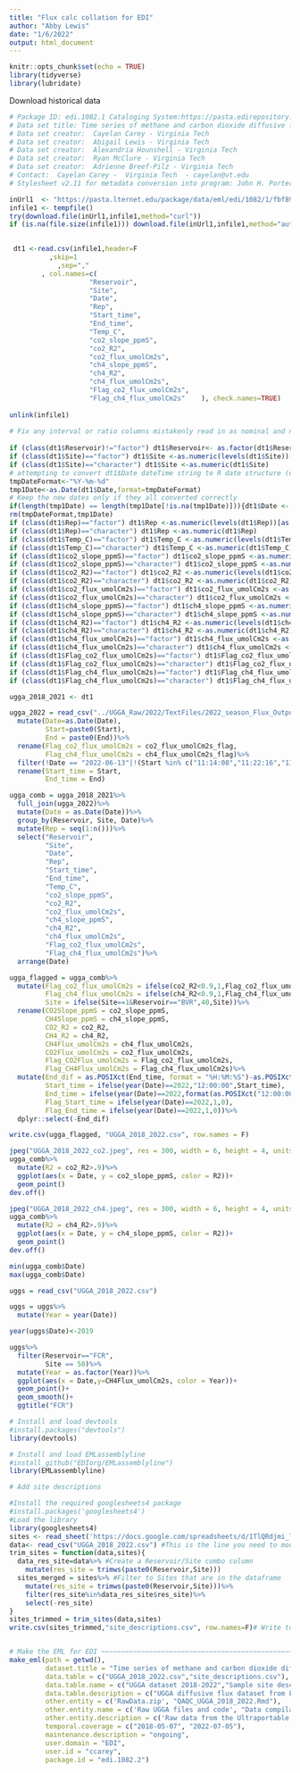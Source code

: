 ```yaml
---
title: "Flux calc collation for EDI"
author: "Abby Lewis"
date: "1/6/2022"
output: html_document
---
```


```r
knitr::opts_chunk$set(echo = TRUE)
library(tidyverse)
library(lubridate)
```

Download historical data
```r
# Package ID: edi.1082.1 Cataloging System:https://pasta.edirepository.org.
# Data set title: Time series of methane and carbon dioxide diffusive fluxes using an Ultraportable Greenhouse Gas Analyzer (UGGA) for Falling Creek Reservoir and Beaverdam Reservoir in southwestern Virginia, USA during 2018-2021.
# Data set creator:  Cayelan Carey - Virginia Tech 
# Data set creator:  Abigail Lewis - Virginia Tech 
# Data set creator:  Alexandria Hounshell - Virginia Tech 
# Data set creator:  Ryan McClure - Virginia Tech 
# Data set creator:  Adrienne Breef-Pilz - Virginia Tech 
# Contact:  Cayelan Carey -  Virginia Tech  - cayelan@vt.edu
# Stylesheet v2.11 for metadata conversion into program: John H. Porter, Univ. Virginia, jporter@virginia.edu 

inUrl1  <- "https://pasta.lternet.edu/package/data/eml/edi/1082/1/fbf896558989873ef6f5385ba806772b" 
infile1 <- tempfile()
try(download.file(inUrl1,infile1,method="curl"))
if (is.na(file.size(infile1))) download.file(inUrl1,infile1,method="auto")

                   
 dt1 <-read.csv(infile1,header=F 
          ,skip=1
            ,sep=","  
        , col.names=c(
                    "Reservoir",     
                    "Site",     
                    "Date",     
                    "Rep",     
                    "Start_time",     
                    "End_time",     
                    "Temp_C",     
                    "co2_slope_ppmS",     
                    "co2_R2",     
                    "co2_flux_umolCm2s",     
                    "ch4_slope_ppmS",     
                    "ch4_R2",     
                    "ch4_flux_umolCm2s",     
                    "Flag_co2_flux_umolCm2s",     
                    "Flag_ch4_flux_umolCm2s"    ), check.names=TRUE)
               
unlink(infile1)
		    
# Fix any interval or ratio columns mistakenly read in as nominal and nominal columns read as numeric or dates read as strings
                
if (class(dt1$Reservoir)!="factor") dt1$Reservoir<- as.factor(dt1$Reservoir)
if (class(dt1$Site)=="factor") dt1$Site <-as.numeric(levels(dt1$Site))[as.integer(dt1$Site) ]               
if (class(dt1$Site)=="character") dt1$Site <-as.numeric(dt1$Site)                                   
# attempting to convert dt1$Date dateTime string to R date structure (date or POSIXct)                                
tmpDateFormat<-"%Y-%m-%d"
tmp1Date<-as.Date(dt1$Date,format=tmpDateFormat)
# Keep the new dates only if they all converted correctly
if(length(tmp1Date) == length(tmp1Date[!is.na(tmp1Date)])){dt1$Date <- tmp1Date } else {print("Date conversion failed for dt1$Date. Please inspect the data and do the date conversion yourself.")}                                                                    
rm(tmpDateFormat,tmp1Date) 
if (class(dt1$Rep)=="factor") dt1$Rep <-as.numeric(levels(dt1$Rep))[as.integer(dt1$Rep) ]               
if (class(dt1$Rep)=="character") dt1$Rep <-as.numeric(dt1$Rep)
if (class(dt1$Temp_C)=="factor") dt1$Temp_C <-as.numeric(levels(dt1$Temp_C))[as.integer(dt1$Temp_C) ]               
if (class(dt1$Temp_C)=="character") dt1$Temp_C <-as.numeric(dt1$Temp_C)
if (class(dt1$co2_slope_ppmS)=="factor") dt1$co2_slope_ppmS <-as.numeric(levels(dt1$co2_slope_ppmS))[as.integer(dt1$co2_slope_ppmS) ]               
if (class(dt1$co2_slope_ppmS)=="character") dt1$co2_slope_ppmS <-as.numeric(dt1$co2_slope_ppmS)
if (class(dt1$co2_R2)=="factor") dt1$co2_R2 <-as.numeric(levels(dt1$co2_R2))[as.integer(dt1$co2_R2) ]               
if (class(dt1$co2_R2)=="character") dt1$co2_R2 <-as.numeric(dt1$co2_R2)
if (class(dt1$co2_flux_umolCm2s)=="factor") dt1$co2_flux_umolCm2s <-as.numeric(levels(dt1$co2_flux_umolCm2s))[as.integer(dt1$co2_flux_umolCm2s) ]               
if (class(dt1$co2_flux_umolCm2s)=="character") dt1$co2_flux_umolCm2s <-as.numeric(dt1$co2_flux_umolCm2s)
if (class(dt1$ch4_slope_ppmS)=="factor") dt1$ch4_slope_ppmS <-as.numeric(levels(dt1$ch4_slope_ppmS))[as.integer(dt1$ch4_slope_ppmS) ]               
if (class(dt1$ch4_slope_ppmS)=="character") dt1$ch4_slope_ppmS <-as.numeric(dt1$ch4_slope_ppmS)
if (class(dt1$ch4_R2)=="factor") dt1$ch4_R2 <-as.numeric(levels(dt1$ch4_R2))[as.integer(dt1$ch4_R2) ]               
if (class(dt1$ch4_R2)=="character") dt1$ch4_R2 <-as.numeric(dt1$ch4_R2)
if (class(dt1$ch4_flux_umolCm2s)=="factor") dt1$ch4_flux_umolCm2s <-as.numeric(levels(dt1$ch4_flux_umolCm2s))[as.integer(dt1$ch4_flux_umolCm2s) ]               
if (class(dt1$ch4_flux_umolCm2s)=="character") dt1$ch4_flux_umolCm2s <-as.numeric(dt1$ch4_flux_umolCm2s)
if (class(dt1$Flag_co2_flux_umolCm2s)=="factor") dt1$Flag_co2_flux_umolCm2s <-as.numeric(levels(dt1$Flag_co2_flux_umolCm2s))[as.integer(dt1$Flag_co2_flux_umolCm2s) ]               
if (class(dt1$Flag_co2_flux_umolCm2s)=="character") dt1$Flag_co2_flux_umolCm2s <-as.numeric(dt1$Flag_co2_flux_umolCm2s)
if (class(dt1$Flag_ch4_flux_umolCm2s)=="factor") dt1$Flag_ch4_flux_umolCm2s <-as.numeric(levels(dt1$Flag_ch4_flux_umolCm2s))[as.integer(dt1$Flag_ch4_flux_umolCm2s) ]               
if (class(dt1$Flag_ch4_flux_umolCm2s)=="character") dt1$Flag_ch4_flux_umolCm2s <-as.numeric(dt1$Flag_ch4_flux_umolCm2s)

ugga_2018_2021 <- dt1
```



```r
ugga_2022 = read_csv("../UGGA_Raw/2022/TextFiles/2022_season_Flux_Output.csv")%>% #This refers to the 2022 output file on github here https://github.com/CareyLabVT/Reservoirs/tree/master/Data/DataNotYetUploadedToEDI/UGGA/UGGA_Raw/2022/TextFiles
  mutate(Date=as.Date(Date),
         Start=paste0(Start),
         End = paste0(End))%>%
  rename(Flag_co2_flux_umolCm2s = co2_flux_umolCm2s_flag,
         Flag_ch4_flux_umolCm2s = ch4_flux_umolCm2s_flag)%>%
  filter(!Date == "2022-06-13"|!(Start %in% c("11:14:08","11:22:16","11:30:14")))%>%#only one real sampling on these three takes, removing issues caused by data processing
  rename(Start_time = Start,
         End_time = End)

ugga_comb = ugga_2018_2021%>%
  full_join(ugga_2022)%>%
  mutate(Date = as.Date(Date))%>%
  group_by(Reservoir, Site, Date)%>%
  mutate(Rep = seq(1:n()))%>%
  select("Reservoir",
         "Site",
         "Date",
         "Rep",
         "Start_time",
         "End_time",
         "Temp_C",
         "co2_slope_ppmS",
         "co2_R2",
         "co2_flux_umolCm2s",
         "ch4_slope_ppmS",
         "ch4_R2",
         "ch4_flux_umolCm2s",
         "Flag_co2_flux_umolCm2s",
         "Flag_ch4_flux_umolCm2s")%>%
  arrange(Date)

ugga_flagged = ugga_comb%>%
  mutate(Flag_co2_flux_umolCm2s = ifelse(co2_R2<0.9,1,Flag_co2_flux_umolCm2s),
         Flag_ch4_flux_umolCm2s = ifelse(ch4_R2<0.9,1,Flag_ch4_flux_umolCm2s),
         Site = ifelse(Site==1&Reservoir=="BVR",40,Site))%>%
  rename(CO2Slope_ppmS = co2_slope_ppmS,
         CH4Slope_ppmS = ch4_slope_ppmS,
         CO2_R2 = co2_R2,
         CH4_R2 = ch4_R2,
         CH4Flux_umolCm2s = ch4_flux_umolCm2s,
         CO2Flux_umolCm2s = co2_flux_umolCm2s,
         Flag_CO2Flux_umolCm2s = Flag_co2_flux_umolCm2s,
         Flag_CH4Flux_umolCm2s = Flag_ch4_flux_umolCm2s)%>%
  mutate(End_dif = as.POSIXct(End_time, format = "%H:%M:%S")-as.POSIXct(Start_time, format = "%H:%M:%S"),
         Start_time = ifelse(year(Date)==2022,"12:00:00",Start_time),
         End_time = ifelse(year(Date)==2022,format(as.POSIXct("12:00:00", format = "%H:%M:%S")+End_dif,"%H:%M:%S"),End_time),
         Flag_Start_time = ifelse(year(Date)==2022,1,0),
         Flag_End_time = ifelse(year(Date)==2022,1,0))%>%
  dplyr::select(-End_dif)

write.csv(ugga_flagged, "UGGA_2018_2022.csv", row.names = F)

jpeg("UGGA_2018_2022_co2.jpeg", res = 300, width = 6, height = 4, units = "in")
ugga_comb%>%
  mutate(R2 = co2_R2>.9)%>%
  ggplot(aes(x = Date, y = co2_slope_ppmS, color = R2))+
  geom_point()
dev.off()

jpeg("UGGA_2018_2022_ch4.jpeg", res = 300, width = 6, height = 4, units = "in")
ugga_comb%>%
  mutate(R2 = ch4_R2>.9)%>%
  ggplot(aes(x = Date, y = ch4_slope_ppmS, color = R2))+
  geom_point()
dev.off()

min(ugga_comb$Date)
max(ugga_comb$Date)
```


```r
uggs = read_csv("UGGA_2018_2022.csv")

uggs = uggs%>%
  mutate(Year = year(Date))

year(uggs$Date)<-2019

uggs%>%
  filter(Reservoir=="FCR",
         Site == 50)%>%
  mutate(Year = as.factor(Year))%>%
  ggplot(aes(x = Date,y=CH4Flux_umolCm2s, color = Year))+
  geom_point()+
  geom_smooth()+
  ggtitle("FCR")
```


```r
# Install and load devtools
#install.packages("devtools")
library(devtools)

# Install and load EMLassemblyline
#install_github("EDIorg/EMLassemblyline")
library(EMLassemblyline)

# Add site descriptions

#Install the required googlesheets4 package
#install.packages('googlesheets4')
#Load the library 
library(googlesheets4)
sites <- read_sheet('https://docs.google.com/spreadsheets/d/1TlQRdjmi_lzwFfQ6Ovv1CAozmCEkHumDmbg_L4A2e-8/edit#gid=124442383')
data<- read_csv("UGGA_2018_2022.csv") #This is the line you need to modify!
trim_sites = function(data,sites){
  data_res_site=data%>% #Create a Reservoir/Site combo column
    mutate(res_site = trimws(paste0(Reservoir,Site)))
  sites_merged = sites%>% #Filter to Sites that are in the dataframe
    mutate(res_site = trimws(paste0(Reservoir,Site)))%>%
    filter(res_site%in%data_res_site$res_site)%>%
    select(-res_site)
}
sites_trimmed = trim_sites(data,sites) 
write.csv(sites_trimmed,"site_descriptions.csv", row.names=F)# Write to file


# Make the EML for EDI ~~~~~~~~~~~~~~~~~~~~~~~~~~~~~~~~~~~~~~~~~~~~~~~~~~~~~~~~~~~~~~~~~~~~~~~~~~~~~~~~~~~~~~
make_eml(path = getwd(),
         dataset.title = "Time series of methane and carbon dioxide diffusive fluxes using an Ultraportable Greenhouse Gas Analyzer (UGGA) for Falling Creek Reservoir and Beaverdam Reservoir in southwestern Virginia, USA during 2018-2022",
         data.table = c("UGGA_2018_2022.csv","site_descriptions.csv"),
         data.table.name = c("UGGA dataset 2018-2022","Sample site descriptions"),
         data.table.description = c("UGGA diffusive flux dataset from FCR and BVR","Descriptions of sampling sites, including lat/long"),
         other.entity = c('RawData.zip', "QAQC_UGGA_2018_2022.Rmd"),
         other.entity.name = c('Raw UGGA files and code', "Data compilation and publishing script"),
         other.entity.description = c('Raw data from the Ultraportable Greenhouse Gas Analyzer and code used to translate these data into the diffusive flux rates presented in this data table', "Code used to compile and QAQC all years of UGGA data, then publish to EDI"),
         temporal.coverage = c("2018-05-07", "2022-07-05"),
         maintenance.description = "ongoing",
         user.domain = "EDI",
         user.id = "ccarey",
         package.id = "edi.1082.2")
```

